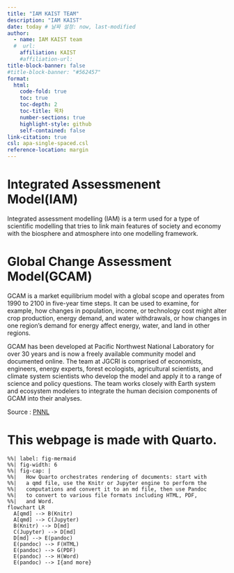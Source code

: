 ```yaml
---
title: "IAM KAIST TEAM"
description: "IAM KAIST"
date: today # 날짜 설정: now, last-modified
author:
  - name: IAM KAIST team 
  #  url: 
    affiliation: KAIST
    #affiliation-url: 
title-block-banner: false
#title-block-banner: "#562457"
format:
  html:
    code-fold: true
    toc: true
    toc-depth: 2
    toc-title: 목차
    number-sections: true
    highlight-style: github    
    self-contained: false
link-citation: true
csl: apa-single-spaced.csl
reference-location: margin
---
```

# Integrated Assessmenent Model(IAM)

Integrated assessment modelling (IAM) is a term used for a type of scientific modelling that tries to link main features of society and economy with the biosphere and atmosphere into one modelling framework.

# Global Change Assessment Model(GCAM)

GCAM is a market equilibrium model with a global scope and operates from 1990 to 2100 in five-year time steps. It can be used to examine, for example, how changes in population, income, or technology cost might alter crop production, energy demand, and water withdrawals, or how changes in one region’s demand for energy affect energy, water, and land in other regions.

GCAM has been developed at Pacific Northwest National Laboratory for over 30 years and is now a freely available community model and documented online. The team at JGCRI is comprised of economists, engineers, energy experts, forest ecologists, agricultural scientists, and climate system scientists who develop the model and apply it to a range of science and policy questions. The team works closely with Earth system and ecosystem modelers to integrate the human decision components of GCAM into their analyses.

Source : [PNNL](https://gcims.pnnl.gov/modeling/gcam-global-change-analysis-model)


# This webpage is made with Quarto.

```mermaid
%%| label: fig-mermaid
%%| fig-width: 6
%%| fig-cap: |
%%|   How Quarto orchestrates rendering of documents: start with 
%%|   a qmd file, use the Knitr or Jupyter engine to perform the 
%%|   computations and convert it to an md file, then use Pandoc 
%%|   to convert to various file formats including HTML, PDF, 
%%|   and Word.
flowchart LR
  A[qmd] --> B(Knitr)
  A[qmd] --> C(Jupyter)
  B(Knitr) --> D[md]
  C(Jupyter) --> D[md]
  D[md] --> E(pandoc)
  E(pandoc) --> F(HTML)
  E(pandoc) --> G(PDF)
  E(pandoc) --> H(Word)
  E(pandoc) --> I{and more}
```